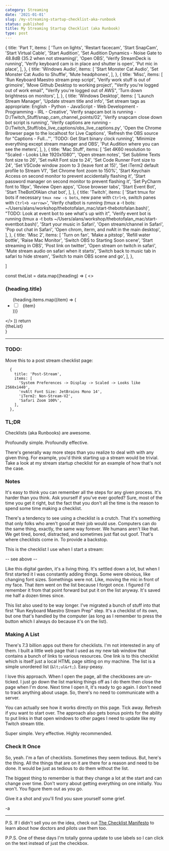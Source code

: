 ```yaml
---
category: Streaming
date: '2021-01-01'
slug: /my-streaming-startup-checklist-aka-runbook
status: published
title: My Streaming Startup Checklist (aka Runbook)
type: post
---
```


  {
    title: 'Part 1',
    items: [
      'Turn on lights',
      'Restart facecam',
      'Start SnapCam',
      'Start Virtual Cable',
      'Start Audition',
      'Set Audition Dynamics - Noise Gate to 48.8dB (35.2 when not streaming)',
      'Open OBS',
      'Verify StreamDeck is running',
      'Verify keyboard cam is in place and shutter is open',
      'Put mic in place',
    ],
  },
  {
    title: 'Windows Audio',
    items: [
      'Start Monster Cat Audio',
      'Set Monster Cat Audio to Shuffle',
      'Mute headphones',
    ],
  },
  {
    title: 'Misc',
    items: [
      'Run Keyboard Maestro stream prep script',
      'Verify work stuff is out of grimoire',
      'Move Github Desktop to working project',
      "Verify you're logged out of work email",
      "Verify you're logged out of AWS",
      'Turn down brightness on monitors',
    ],
  },
  {
    title: 'Windows Desktop',
    items: [
      'Launch Stream Manager',
      'Update stream title and info',
      'Set stream tags as appropriate: English - Python - JavaScript - Web Development - Programming - IRL - Creative',
      'Verify snapcam bot is running - D:/Twitch_Stuff/snap_cam_channel_points/02',
      'Verify snapcam close down bot script is running',
      'Verify captions are running - D:/Twitch_Stuff/obs_live_captions/obs_live_captions.py',
      'Open the Chrome Browser page to the localhost for Live Captions',
      'Refresh the OBS source for "Captions - Full..."',
      'TODO: Get Start binary clock running',
      'Minimize everything except stream manager and OBS',
      'Put Audition where you can see the meters',
    ],
  },
  {
    title: 'Mac Stuff',
    items: [
      'Set 4K60 resolution to &quot;Scaled - Looks Like 1920x1080&quot;',
      'Open stream notes',
      'Set Sublime Texts font size to 26',
      'Set nvAlt Font size to 24',
      'Set Code Runner Font size to 24',
      'Set VSCode window zoom to 3 (leave font at 15)',
      'Set iTerm2 default profile to Stream V1',
      'Set Chrome font zoom to 150%',
      'Start Keychain Access on second monitor to prevent accidentally flashing it',
      'Start password manager on second monitor to prevent flashing it',
      'Set PyCharm font to 19px',
      'Review Open apps',
      'Close browser tabs',
      'Start Event Bot',
      'Start TheBotOfAlan chat bot',
    ],
  },
  {
    title: 'Twitch',
    items: [
      'Start tmux for bots if necessary `tmux new -s bots`, new pane with `Ctrl+b`, switch panes with `Ctrl+b <arrow>`',
      'Verify chatbot is running (tmux a -t bots: ~/Users/alans/workshop/thebotofalan_mac/start-thebotofalan.bash)',
      "TODO: Look at event bot to see what's up with it",
      'Verify event bot is running (tmux a -t bots ~/Users/alans/workshop/thebotofalan_mac/start-eventbot.bash)',
      'Start your music in Safari',
      'Open stream/channel in Safari',
      'Pop out chat in Safari',
      'Open chrom, iterm, and nvAlt in the main desktop',
    ],
  },
  {
    title: 'Misc 2',
    items: [
      'Turn on fan',
      'Make a pitstop',
      'Refill water bottle',
      'Raise Mac Monitor',
      'Switch OBS to Starting Soon scene',
      'Start streaming in OBS',
      'Post link on twitter',
      'Open stream on twitch in safari',
      'Mute stream audio on safari when it starts',
      'Switch back to music tab in safari to hide stream',
      'Switch to main OBS scene and go',
    ],
  },

]

  const theList = data.map((heading) => (
    <>
      <h3>{heading.title}</h3>
      <ul>
        {heading.items.map((item) => (
          <li key={item}>
            <input type="checkbox" id={item} />
            <label for={item}>&nbsp;&nbsp;{item}</label>
          </li>
        ))}
      </ul>
    </>
  ))
  return <div>{theList}</div>
}

<Checklist data={data} />

---


### TODO:

Move this to a post stream checklist page:

```
  {
    title: 'Post-Stream',
    items: [
      'System Preferences -> Display -> Scaled -> Looks like 2560x1440',
      'nvAlt Font Size: JetBrains Mono 14',
      'iTerm2: Non-Stream-V2',
      'Safari Zoom 100%',
    ],
  },
```




### TL;DR

Checklists (aka Runbooks) are awesome.

Profoundly simple. Profoundly effective.

There's generally way more steps than you realize to deal with with any given thing. For example, you'd think starting up a stream would be trivial. Take a look at my stream startup checklist for an example of how that's not the case.

### Notes

It's easy to think you can remember all the steps for any given process. It's harder than you think. Ask yourself if you've ever goofed? Sure, most of the time you get it right, but the fact that you don't all the time is the reason to spend some time making a checklist.

There's a tendency to see using a checklist is a crutch. That it's something that only folks who aren't good at their job would use. Computers can do the same thing, exactly, the same way forever. We humans aren't like that. We get tired, bored, distracted, and sometimes just flat out goof. That's where checklists come in. To provide a backstop.

This is the checklist I use when I start a stream:

-- see above --

Like this digital garden, it's a living thing. It's settled down a lot, but when I first started it I was constantly adding things. Some were obvious, like changing font sizes. Somethings were not. Like, moving the mic in front of my face. That item went on the list because I forgot once. I figured I'd remember it from that point forward but put it on the list anyway. It's saved me half a dozen times since.

This list also used to be way longer. I've migrated a bunch of stuff into that first "Run Keyboard Maestro Stream Prep" step. It's a checklist of its own, but one that's handled by the computer (as long as I remember to press the button which I always do because it's on the list).

### Making A List

There's 7.3 billion apps out there for checklists. I'm not interested in any of them. I built a little web page that I used as my new tab window that contains a bunch of links to various resources. One link is to this checklist which is itself just a local HTML page sitting on my machine. The list is a simple unordered list (`&lt;ul&rt;`). Easy-peasy.

I love this approach. When I open the page, all the checkboxes are un-ticked. I just go down the list marking things off as I do them then close the page when I'm done. Next time I open it, it's ready to go again. I don't need to track anything about usage. So, there's no need to communicate with a server.

You can actually see how it works directly on this page. Tick away. Refresh if you want to start over. The approach also gets bonus points for the ability to put links in that open windows to other pages I need to update like my Twitch stream title.

Super simple. Very effective. Highly recommended.

### Check It Once

So, yeah. I'm a fan of checklists. Sometimes they seem tedious. But, here's the thing. All the things that are on it are there for a reason and need to be done. It would be just as tedious to do them without the list.

The biggest thing to remember is that they change a lot at the start and can change over time. Don't worry about getting everything on one initially. You won't. You figure them out as you go.

Give it a shot and you'll find you save yourself some grief.

-a

---

P.S. If I didn't sell you on the idea, check out [The Checklist Manifesto](https://www.amazon.com/Checklist-Manifesto-How-Things-Right/dp/0312430000/) to learn about how doctors and pilots use them too.

P.P.S. One of these days I'm totally gonna update to use labels so I can click on the text instead of just the checkbox.
